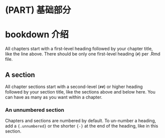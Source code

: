 # (PART) 基础部分 {.unnumbered}

# bookdown 介绍 {#chap-bookdown}

\index{bookdown}

All chapters start with a first-level heading followed by your chapter title, like the line above. There should be only one first-level heading (`#`) per .Rmd file.

## A section

All chapter sections start with a second-level (`##`) or higher heading followed by your section title, like the sections above and below here. You can have as many as you want within a chapter.

### An unnumbered section

Chapters and sections are numbered by default. To un-number a heading, add a `{.unnumbered}` or the shorter `{-}` at the end of the heading, like in this section.
